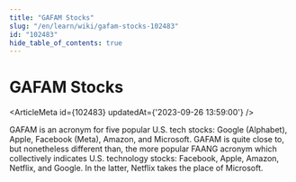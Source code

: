 ```yaml
---
title: "GAFAM Stocks"
slug: "/en/learn/wiki/gafam-stocks-102483"
id: "102483"
hide_table_of_contents: true
---
```



# GAFAM Stocks

<ArticleMeta id={102483} updatedAt={'2023-09-26 13:59:00'} />
<div className='border-solid border-b border-t-0 my-4 border-[var(--ifm-color-gray-300)]' />

GAFAM is an acronym for five popular U.S. tech stocks: Google (Alphabet), Apple, Facebook (Meta), Amazon, and Microsoft. GAFAM is quite close to, but nonetheless different than, the more popular FAANG acronym which collectively indicates U.S. technology stocks: Facebook, Apple, Amazon, Netflix, and Google. In the latter, Netflix takes the place of Microsoft.
